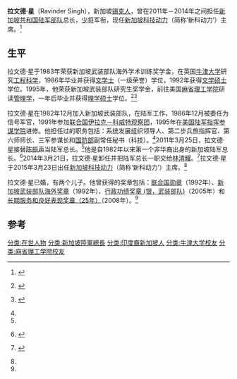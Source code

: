 {{Infobox military person
|name = 拉文德·星
|born =
|image = [[File:130911-024_U.S._Army_Chief_of_Staff_Gen._Ray_Odierno_meets_Singapore_Chief_of_Army_Maj._Gen._Ravinder_Singh_during_the_Pacific_Armies_Chiefs_Conference_in_Auckland.jpg|200px]]
|caption = 拉文德·星（左）与美国陆军参谋长[[雷蒙德·奥迪耶诺|雷蒙德·奥迪耶诺]]在2013年9月11日在纽西兰[[奥克兰都会区|奥克兰都会区]]举行的太平洋陸軍参谋长会议上合照。
|placeofbirth = {{SIN}}
|allegiance = {{SIN}}
|branch = [[新加坡共和国武装部队|新加坡共和国武装部队]]
|serviceyears = 1982年－2014年
|rank = [[少将|少将]]
|commands =
* 系统发展组织领导人
* 第二步兵旅指挥官
* 第六师师长
* 三军参谋长
* 陆军总长（2011年－2014年）
|awards =
|spouse = Kohila
|relations = 
|laterwork =
|signature =
}}
'''拉文德·星'''（Ravinder Singh），新加坡[[锡克人|锡克人]]，曾在2011年－2014年之间担任[[新加坡共和国陆军部队|新加坡共和国陆军部队]]总长，[[少将|少将]]军衔，现任[[新加坡科技动力|新加坡科技动力]]（简称‘新科动力’）主席。<ref name="Singapore Technologies Engineering promotes Ravinder Singh to president of Singapore Technologies Kinetics">{{en icon}} {{cite web|author=Chua, Tony|title=拉文德·星出任新科动力主席|url=http://sbr.com.sg/building-engineering/people/singapore-technologies-engineering-promotes-ravinder-singh-president-sin|website=新加坡商业评论|accessdate=2015年8月18日|date=2015年3月9日|archive-date=2015年6月22日|archive-url=https://web.archive.org/web/20150622114146/http://sbr.com.sg/building-engineering/people/singapore-technologies-engineering-promotes-ravinder-singh-president-sin|dead-url=no}}</ref>

==生平==
拉文德·星于1983年荣获新加坡武装部队海外学术训练奖学金，在英国[[牛津大学|牛津大学]]研究[[工程科学|工程科学]]，1986年毕业并获得[[文学士|文学士]]（一级荣誉）学位，1992年获得[[文学硕士|文学硕士]]学位。1995年，他荣获新加坡武装部队研究生奖学金，前往美国[[麻省理工学院|麻省理工学院]]研读[[管理学|管理学]]，一年后毕业并获得[[理学硕士|理学硕士]]学位。<ref name="SAF Leadership">{{en icon}} {{cite web|title=新加坡武装部队领导人|url=http://www.mindef.gov.sg/imindef/about_us/biographies/saf_leadership.html#tab-2|publisher=新加坡国防部|accessdate=2013年12月3日|archive-date=2015年10月8日|archive-url=https://web.archive.org/web/20151008073802/http://www.mindef.gov.sg/imindef/about_us/biographies/saf_leadership.html#tab-2|dead-url=no}}</ref><ref name="New chief for Singapore Army">{{en icon}} {{cite web|title=新加坡陆军得新总长|url=http://news.asiaone.com/News/AsiaOne+News/Singapore/Story/A1Story20110304-266465.html|publisher=AsiaOne News|accessdate=2013年12月3日|date=2011年3月4日|deadurl=yes|archiveurl=https://web.archive.org/web/20131209132547/http://news.asiaone.com/News/AsiaOne+News/Singapore/Story/A1Story20110304-266465.html|archivedate=2013年12月9日}}</ref>

拉文德·星在1982年12月加入新加坡武装部队，在陆军工作，1986年12月被委任为信号军官，1991年参加[[联合国伊拉克－科威特观察团|联合国伊拉克－科威特观察团]]，1995年在[[美国陆军指挥参谋学院|美国陆军指挥参谋学院]]进修。他担任过的职务包括：系统发展组织领导人、第二步兵旅指挥官、第六师师长、三军参谋长和[[新加坡国防部|国防部]]副常任秘书（科技）。<ref name="SAF Leadership" />2011年3月25日，拉文德·星接替[[陈振声_(政治家)|陈振声]]当陆军总长。<ref name="New chief for Singapore Army" />他是自1982年以来第一个非华裔出身的新加坡陆军总长。<ref>{{en icon}} {{cite web|title=新加坡委任锡克人当陆军总长|url=http://timesofindia.indiatimes.com/world/Singapore-appoints-Sikh-as-Army-chief/articleshow/7633837.cms|publisher=印度时报|accessdate=2013年12月3日|date=2011年3月5日|archive-date=2016年3月18日|archive-url=https://web.archive.org/web/20160318231814/http://timesofindia.indiatimes.com/world/Singapore-appoints-Sikh-as-Army-chief/articleshow/7633837.cms|dead-url=no}}</ref>2014年3月21日，拉文德·星卸任并把陆军总长一职交给[[林清耀|林清耀]]。<ref name="New Chief of Army 2014">{{en icon}} {{cite web|title=新陆军总长今天上任|url=http://www.mindef.gov.sg/imindef/press_room/official_releases/nr/2014/mar/21mar14_nr2.html|publisher=新加坡国防部|accessdate=2014年3月22日|archive-date=2016年3月3日|archive-url=https://web.archive.org/web/20160303221410/http://www.mindef.gov.sg/imindef/press_room/official_releases/nr/2014/mar/21mar14_nr2.html|dead-url=no}}</ref>拉文德·星于2015年3月23日出任[[新加坡科技动力|新加坡科技动力]]（简称‘新科动力’）主席。<ref name="Singapore Technologies Engineering promotes Ravinder Singh to president of Singapore Technologies Kinetics" />

拉文德·星已婚，有两个儿子。他曾获得的奖章包括：[[联合国勋章|联合国勋章]]（1992年）、[[新加坡武装部队荣誉制度|新加坡武装部队海外奖章]]（1992年）、[[新加坡武装部队荣誉制度|行政功绩奖章 (银，武装部队)]]（2005年）和[[新加坡武装部队荣誉制度|长期服务和良好表现奖章（25年）]]（2008年）。<ref name="SAF Leadership" />

==参考==
{{reflist}}

{{start box}}
{{s-off}}
{{s-before|[[陈振声_(政治家)|陈振声]]少将}}
{{s-title|[[新加坡共和国陆军部队|新加坡共和国陆军部队]]总长|2011年3月25日－2014年3月21日}}
{{s-after|[[林清耀|林清耀]]准将}}
{{end box}}

{{DEFAULTSORT:Singh, Ravinder}}
[[分类:在世人物|分类:在世人物]]
[[分类:新加坡陸軍總長|分类:新加坡陸軍總長]]
[[分类:印度裔新加坡人|分类:印度裔新加坡人]]
[[分类:牛津大学校友|分类:牛津大学校友]]
[[分类:麻省理工学院校友|分类:麻省理工学院校友]]